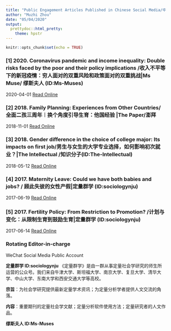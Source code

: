 ```yaml
---
title: "Public Engagement Articles Published in Chinese Social Media/中文媒体文章"
author: "Muzhi Zhou"
date: "05/04/2020"
output: 
  prettydoc::html_pretty:
    theme: hpstr
---
```


```r
knitr::opts_chunk$set(echo = TRUE)
```


\clearpage


### [1] 2020. Coronavirus pandemic and income inequality: Double risks faced by the poor and their policy implications /收入不平等下的新冠疫情：穷人面对的双重风险和政策面对的双重挑战|Ms Muse/ 缪斯夫人 (ID:Ms-Muses)
  2020-04-01 [Read Online](https://mp.weixin.qq.com/s?__biz=MzI5MDEwNzMwMQ==&mid=2247487200&idx=1&sn=1a8ef87e04f1e401bcec0dfdbd092ee3&chksm=ec25b42adb523d3c7d77724433639e9c0abf44e1747662628b28d9c7138ac242cd1033ba6dc5&mpshare=1&scene=1&srcid=&sharer_sharetime=1586087968319&sharer_shareid=37dd4d19089c7b4b0fa70a2136ae797c&exportkey=Ar2H7WCpIU8NGxRpm8EU8Zs%3D&pass_ticket=2wxq5Jkn88DY30kW1FbVGeMhTCQ9VwaZcGzCiET9lIBovdShsDW00AVBvmYXz1j%2B#rd)
  
### [2] 2018. Family Planning: Experiences from Other Countries/ 全面二孩三周年︱换个角度引导生育：他国经验 |The Paper/澎拜
  2018-11-01 [Read Online](https://www.thepaper.cn/newsDetail_forward_2589090)

### [3] 2018. Gender difference in the choice of college major: Its impacts on first job/男生与女生的大学专业选择，如何影响初次就业？|The Intellectual /知识分子(ID:The-Intellectual)
  2018-05-12 [Read Online](https://mp.weixin.qq.com/s?__biz=MzIyNDA2NTI4Mg==&mid=2655423410&idx=3&sn=9fdfda75cff8b5daf7594adb04217cd8&chksm=f3a689dfc4d100c987f253849ef22d50bc4b90f82fb60096982ecb8f7d1bf5cfa5d13372eb92&mpshare=1&scene=1&srcid=0405SfTcdzNf95MLGUVRWEVo&sharer_sharetime=1586088689585&sharer_shareid=37dd4d19089c7b4b0fa70a2136ae797c&exportkey=AprU8oKudqQ7Xb3M%2F0o5xMU%3D&pass_ticket=2wxq5Jkn88DY30kW1FbVGeMhTCQ9VwaZcGzCiET9lIBovdShsDW00AVBvmYXz1j%2B#rd)

### [4] 2017. Maternity Leave: Could we have both babies and jobs? / 顾此失彼的女性产假|定量群学 (ID:sociologynju)
  2017-06-19 [Read Online](https://mp.weixin.qq.com/s?__biz=MzA5MzM0MzU1NQ==&mid=2650283381&idx=1&sn=17a544e0d27d3a1a259729e3c4056fa6&exportkey=AoZkODkLs58t%2BOpTVc19GHY%3D&pass_ticket=2wxq5Jkn88DY30kW1FbVGeMhTCQ9VwaZcGzCiET9lIBovdShsDW00AVBvmYXz1j%2B)

### [5] 2017. Fertility Policy: From Restriction to Promotion? /计划与变化：从限制生育到鼓励生育|定量群学 (ID:sociologynju)
  2017-06-14 [Read Online](https://mp.weixin.qq.com/s?__biz=MzA5MzM0MzU1NQ==&mid=2650283370&idx=1&sn=3bb44cf5ffe3373b4bd94809ac8cfdad&exportkey=ArT8pc7%2F080dSDcLIcKs9lM%3D&pass_ticket=P2dzgZRi0Nm1XBCOpviat5UU0pl6l1Slxgx%2BvpfzKyASpX6ebk8p6NR%2BExsZN%2Fg%2F)


### Rotating Editor-in-charge

WeChat Social Media Public Account

**定量群学 ID:sociologynju**
《定量群学》是由一群从事定量社会学研究的师生所运营的公众号。我们来自牛津大学、斯坦福大学、南京大学、复旦大学、清华大学、中山大学、东南大学和西安交通大学等高校。

**宗旨**：为社会学研究提供最新定量学术资讯；为定量分析学者提供人文交流的角落。

**内容**：重要期刊的定量社会学文献；定量分析软件使用方法；定量研究者的人文作品。

**缪斯夫人 ID:Ms-Muses**

